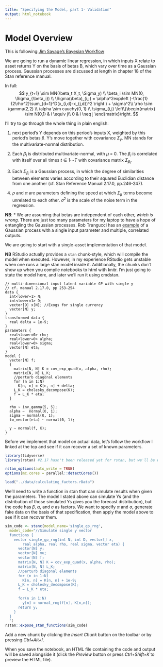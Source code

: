 ```yaml
---
title: "Specifying the Model, part 1- Validation"
output: html_notebook
---
```


# Model Overview

This is following [Jim Savage's Bayesian Workflow](http://nbviewer.jupyter.org/github/QuantEcon/QuantEcon.notebooks/blob/master/IntroToStan_basics_workflow.ipynb)

We are going to run a dynamic linear regression, in which inputs X relate to asset returns Y on the basis of betas B, which vary over time as a Gaussian process. Gaussian processes are discussed at length in chapter 18 of the Stan reference manual.

In full:
$$
  y_{t+1} \sim MN(\beta_t X_t, \Sigma_y) \\
  \beta_i \sim MN(0, \Sigma_{\beta_i}) \\
  \Sigma(\beta)_{i,j} = \alpha^2exp\left (-\frac{1}{2\rho^2}\sum_{d=1}^D(x_{i,d}-x_{j,d})^2 \right ) + \sigma^2\\
  \rho \sim \gamma(2,2) \\
  \alpha \sim cauchy(0, 1) \\
  \sigma_{i,j} \left\{\begin{matrix}
 \sim N(0,1) & i \equiv j\\
 0 & i \neq j
\end{matrix}\right.
$$

I'll try to go through the whole thing in plain english:

1) next period's Y depends on this period's inputs X, weighted by this period's betas $\beta$. Y's move together with covariance $\Sigma_y$. MN stands for the multivariate-normal distribution.

2) Each $\beta_i$ is distributed multivariate-normal, with $\mu$ = 0. The $\beta_i$ is correlated with itself over all times $t \in {1 \dotsi T}$ with covariance matrix $\Sigma_{\beta_i}$.

3) Each $\Sigma_{\beta_i}$ is a Gaussian process, in which the degree of similarities between elements varies according to their squared Euclidian distance from one another (cf. Stan Reference Manual 2.17.0, pp.246-247).

4) $\rho$ and $\alpha$ are parameters defining the speed at which $\Sigma_{\beta}$ terms become unrelated to each other. $\sigma^2$ is the scale of the noise term in the regression.


**NB**:
* We are assuming that betas are independent of each other, *which is wrong*. There are just too many parameters for my laptop to have a hope of entangling the Gaussian processes. Rob Trangucci has an [example](https://github.com/stan-dev/example-models/blob/master/misc/gaussian-process/gp-fit-multi-output.stan) of a Gaussian process with a single input parameter and multiple, correlated outputs.

We are going to start with a single-asset implementation of that model. 

**NB** RStudio actually provides a `stan` chunk-style, which will compile the model when executed. However, in my experience RStudio gets unstable when one runs a large stan model inside it. Additionally, the chunks don't show up when you compile notebooks to html with knitr. I'm just going to state the model here, and later we'll run it using cmdstan. 

```
// multi-dimensional input latent variable GP with single y
// cf. manual 2.17.0, pp 253-254
data {
  int<lower=1> N;
  int<lower=1> D;
  vector[D] x[N]; //Exogs for single currency
  vector[N] y;
}
transformed data {
  real delta = 1e-9;
}
parameters {
  real<lower=0> rho;
  real<lower=0> alpha;
  real<lower=0> sigma;
  vector[N] eta;
}
model {
  vector[N] f;
  {
    matrix[N, N] K = cov_exp_quad(x, alpha, rho);
    matrix[N, N] L_K;
    //perturb diagonal elements
    for (n in 1:N) 
      K[n, n] = K[n, n] + delta;
    L_K = cholesky_decompose(K);
    f = L_K * eta;
  }

  rho ~ inv_gamma(5, 5); 
  alpha ~  normal(0, 1); 
  sigma ~ normal(0, 1); 
  to_vector(eta) ~ normal(0, 1); 

  y ~ normal(f, K); 
}

```

Before we implement that model on actual data, let's follow the workflow I linked at the top and see if it can recover a set of known parameters.

```r
library(tidyverse)
library(rstan) #2.17 hasn't been released yet for rstan, but we'll be using cmdstan 2.17.

rstan_options(auto_write = TRUE)
options(mc.cores = parallel::detectCores())

load("../data/calculating_factors.rData")
```

We'll need to write a function in stan that can simulate results when given the parameters. The model I stated above can simulate Ys (and the distribution of those simulated Ys gives you the forecast distribution), but the code has $\beta$, $\alpha$, and $\sigma$ as factors. We want to specify $\alpha$ and $\sigma$, generate fake data on the basis of that specification, then apply the model above to see if it can recover them.
```r
sim_code <- stanc(model_name='single_gp_rng', 
  model_code="//Simulate single y vector
  functions {
    vector single_gp_rng(int N, int D, vector[] x, 
        real alpha, real rho, real sigma, vector eta) {
      vector[N] y;
      vector[N] mu;
      vector[N] f;
      matrix[N, N] K = cov_exp_quad(x, alpha, rho);
      matrix[N, N] L_K;
      //perturb diagonal elements
      for (n in 1:N) 
        K[n, n] = K[n, n] + 1e-9;
      L_K = cholesky_decompose(K);
      f = L_K * eta;
      
      for(n in 1:N) 
        y[n] = normal_rng(f[n], K[n,n]); 
      return y;
    }
  }
  ")
rstan::expose_stan_functions(sim_code)
```


Add a new chunk by clicking the *Insert Chunk* button on the toolbar or by pressing *Ctrl+Alt+I*.

When you save the notebook, an HTML file containing the code and output will be saved alongside it (click the *Preview* button or press *Ctrl+Shift+K* to preview the HTML file).
